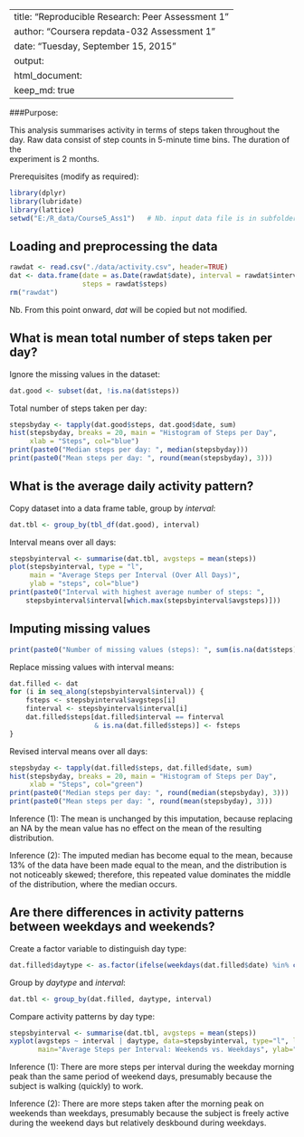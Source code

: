 ---
title: "Reproducible Research: Peer Assessment 1"
author: "Coursera repdata-032 Assessment 1"
date: "Tuesday, September 15, 2015"
output: 
  html_document:
    keep_md: true
------

###Purpose:

This analysis summarises activity in terms of steps taken throughout the day. 
Raw data consist of step counts in 5-minute time bins. The duration of the  
experiment is 2 months.

Prerequisites (modify as required):
```r
library(dplyr)
library(lubridate)
library(lattice)
setwd("E:/R_data/Course5_Ass1")   # Nb. input data file is in subfolder "/data"
```


## Loading and preprocessing the data

```r
rawdat <- read.csv("./data/activity.csv", header=TRUE) 
dat <- data.frame(date = as.Date(rawdat$date), interval = rawdat$interval, 
                  steps = rawdat$steps)
rm("rawdat")
```
Nb. From this point onward, *dat* will be copied but not modified.


## What is mean total number of steps taken per day?
 
Ignore the missing values in the dataset:
```r
dat.good <- subset(dat, !is.na(dat$steps))
```

Total number of steps taken per day:
```r
stepsbyday <- tapply(dat.good$steps, dat.good$date, sum)
hist(stepsbyday, breaks = 20, main = "Histogram of Steps per Day", 
     xlab = "Steps", col="blue")
print(paste0("Median steps per day: ", median(stepsbyday)))
print(paste0("Mean steps per day: ", round(mean(stepsbyday), 3)))
```


## What is the average daily activity pattern?

Copy dataset into a data frame table, group by *interval*:
```r
dat.tbl <- group_by(tbl_df(dat.good), interval)
```

Interval means over all days:
```r
stepsbyinterval <- summarise(dat.tbl, avgsteps = mean(steps))
plot(stepsbyinterval, type = "l", 
     main = "Average Steps per Interval (Over All Days)", 
     ylab = "steps", col="blue")
print(paste0("Interval with highest average number of steps: ", 
    stepsbyinterval$interval[which.max(stepsbyinterval$avgsteps)]))
```


## Imputing missing values

```r
print(paste0("Number of missing values (steps): ", sum(is.na(dat$steps))))
```

Replace missing values with interval means:
```r
dat.filled <- dat
for (i in seq_along(stepsbyinterval$interval)) {
    fsteps <- stepsbyinterval$avgsteps[i] 
    finterval <- stepsbyinterval$interval[i]
    dat.filled$steps[dat.filled$interval == finterval 
                     & is.na(dat.filled$steps)] <- fsteps
}
```

Revised interval means over all days:
```r
stepsbyday <- tapply(dat.filled$steps, dat.filled$date, sum)
hist(stepsbyday, breaks = 20, main = "Histogram of Steps per Day", 
     xlab = "Steps", col="green")
print(paste0("Median steps per day: ", round(median(stepsbyday), 3)))
print(paste0("Mean steps per day: ", round(mean(stepsbyday), 3)))
```

Inference (1): The mean is unchanged by this imputation, because replacing an 
NA by the mean value has no effect on the mean of the resulting distribution. 

Inference (2): The imputed median has become equal to the mean, because 13% of 
the data have been made equal to the mean, and the distribution is not noticeably 
skewed; therefore, this repeated value dominates the middle of the distribution, 
where the median occurs.


## Are there differences in activity patterns between weekdays and weekends?

Create a factor variable to distinguish day type:
```r
dat.filled$daytype <- as.factor(ifelse(weekdays(dat.filled$date) %in% c("Saturday", "Sunday"), "weekend", "weekday"))
```

Group by *daytype* and *interval*:
```r
dat.tbl <- group_by(dat.filled, daytype, interval)
```

Compare activity patterns by day type:
```r
stepsbyinterval <- summarise(dat.tbl, avgsteps = mean(steps))
xyplot(avgsteps ~ interval | daytype, data=stepsbyinterval, type="l", layout=c(1,2), 
       main="Average Steps per Interval: Weekends vs. Weekdays", ylab="steps", col="green")

```

Inference (1): There are more steps per interval during the weekday morning peak 
than the same period of weekend days, presumably because the subject is walking 
(quickly) to work.

Inference (2): There are more steps taken after the morning peak on weekends than 
weekdays, presumably because the subject is freely active during the weekend days 
but relatively deskbound during weekdays. 
